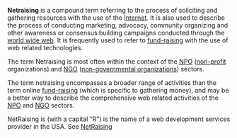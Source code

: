 '''Netraising''' is a compound term referring to the process of soliciting and gathering resources with the use of the [[Internet]]. It is also used to describe the process of conducting marketing, advocacy, community organizing and other awareness or consensus building campaigns conducted through the [[world wide web]]. It is frequently used to refer to [[fund-raising]] with the use of web related technologies.

The term Netraising is most often within the context of the [[NPO]] ([[non-profit]] organizations) and [[Non-governmental organization|NGO]] ([[non-governmental organizations]]) sectors.

The term netraising encompasses a broader range of activities than the term online [[fund-raising]] (which is specific to gathering money), and may be a better way to describe the comprehensive web related activities of the [[NPO]] and [[NGO]] sectors.

NetRaising is (with a capital “R”) is the name of a web development services provider in the USA. See [http://www.NetRaising.com NetRaising]